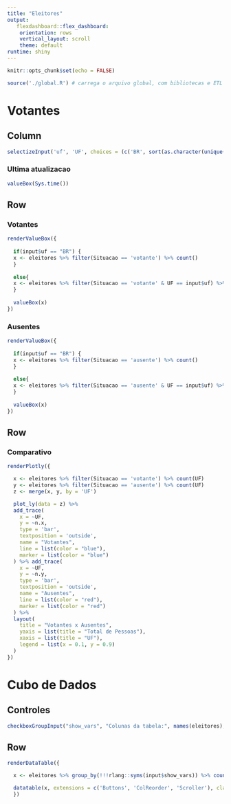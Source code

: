 ```yaml
---
title: "Eleitores"
output:
   flexdashboard::flex_dashboard:
    orientation: rows
    vertical_layout: scroll
    theme: default
runtime: shiny
---
```


```r
knitr::opts_chunk$set(echo = FALSE)

source('./global.R') # carrega o arquivo global, com bibliotecas e ETL

```

Votantes {data-icon="fa-chart-bar"}
===================================== 

Column {.sidebar data-width=140} 
-------------------------------------

```r
selectizeInput('uf', 'UF', choices = (c('BR', sort(as.character(unique(eleitores$UF))))), selected = 'BR')
```

### Ultima atualizacao

```r
valueBox(Sys.time())
```

Row {data-height=100}
-------------------------------------

### Votantes

```r
renderValueBox({
  
  if(input$uf == "BR") {
  x <- eleitores %>% filter(Situacao == 'votante') %>% count()
  }
  
  else{
  x <- eleitores %>% filter(Situacao == 'votante' & UF == input$uf) %>% count()
  }
  
  valueBox(x)
})
```

### Ausentes

```r
renderValueBox({
  
  if(input$uf == "BR") {
  x <- eleitores %>% filter(Situacao == 'ausente') %>% count()
  }
  
  else{
  x <- eleitores %>% filter(Situacao == 'ausente' & UF == input$uf) %>% count()
  }
  
  valueBox(x)
})
```

Row {.tabset .tabset-fade}
-------------------------------------

### Comparativo

```r
renderPlotly({

  x <- eleitores %>% filter(Situacao == 'votante') %>% count(UF)
  y <- eleitores %>% filter(Situacao == 'ausente') %>% count(UF)
  z <- merge(x, y, by = 'UF')

  plot_ly(data = z) %>%
  add_trace(
    x = ~UF,
    y = ~n.x,
    type = 'bar', 
    textposition = 'outside',
    name = "Votantes",
    line = list(color = "blue"),
    marker = list(color = "blue")
  ) %>% add_trace(
    x = ~UF,
    y = ~n.y,
    type = 'bar', 
    textposition = 'outside',
    name = "Ausentes",
    line = list(color = "red"),
    marker = list(color = "red")
  ) %>%
  layout(
    title = "Votantes x Ausentes",
    yaxis = list(title = "Total de Pessoas"),
    xaxis = list(title = "UF"),
    legend = list(x = 0.1, y = 0.9)
  )
})
```

Cubo de Dados {data-icon="fa-cube"}
=====================================

Controles {.sidebar}
-------------------------------------

```r
checkboxGroupInput("show_vars", "Colunas da tabela:", names(eleitores), selected = 'UF')
```

Row {.tabset data-height=500}
-------------------------------------

```r
renderDataTable({

  x <- eleitores %>% group_by(!!!rlang::syms(input$show_vars)) %>% count()

  datatable(x, extensions = c('Buttons', 'ColReorder', 'Scroller'), class = 'cell-border stripe compact', options = list(deferRender = TRUE, scrollY = 500, scroller = TRUE, colReorder = TRUE, dom = 'Brtip', buttons = c('csv', 'excel')))
  })
```